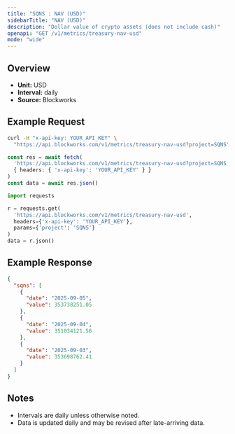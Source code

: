 ```yaml
---
title: "SQNS : NAV (USD)"
sidebarTitle: "NAV (USD)"
description: "Dollar value of crypto assets (does not include cash)"
openapi: "GET /v1/metrics/treasury-nav-usd"
mode: "wide"
---
```


## Overview

- **Unit:** USD
- **Interval:** daily
- **Source:** Blockworks

## Example Request

<CodeGroup>

```bash cURL
curl -H "x-api-key: YOUR_API_KEY" \
  "https://api.blockworks.com/v1/metrics/treasury-nav-usd?project=SQNS"
```

```typescript TypeScript
const res = await fetch(
  'https://api.blockworks.com/v1/metrics/treasury-nav-usd?project=SQNS',
  { headers: { 'x-api-key': 'YOUR_API_KEY' } }
)
const data = await res.json()
```

```python Python
import requests

r = requests.get(
  'https://api.blockworks.com/v1/metrics/treasury-nav-usd',
  headers={'x-api-key': 'YOUR_API_KEY'},
  params={'project': 'SQNS'}
)
data = r.json()
```

</CodeGroup>

## Example Response

```json
{
  "sqns": [
    {
      "date": "2025-09-05",
      "value": 353738251.05
    },
    {
      "date": "2025-09-04",
      "value": 351034121.56
    },
    {
      "date": "2025-09-03",
      "value": 353698762.41
    }
  ]
}
```

## Notes
- Intervals are daily unless otherwise noted.
- Data is updated daily and may be revised after late-arriving data.

